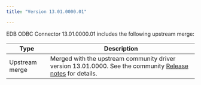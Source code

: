 ```yaml
---
title: "Version 13.01.0000.01"

---
```


EDB ODBC Connector 13.01.0000.01 includes the following upstream merge:

| Type              | Description                                                                                                                                                 |
| ----------------- | ----------------------------------------------------------------------------------------------------------------------------------------------------------- | 
| Upstream merge    | Merged with the upstream community driver version 13.01.0000. See the community [Release notes](https://odbc.postgresql.org/docs/release.html) for details. |




